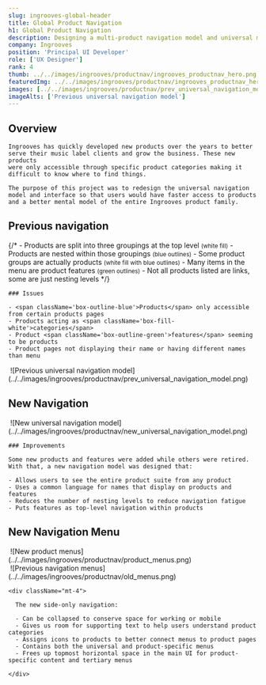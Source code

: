 ```yaml
---
slug: ingrooves-global-header
title: Global Product Navigation
h1: Global Product Navigation
description: Designing a multi-product navigation model and universal menu
company: Ingrooves
position: 'Principal UI Developer'
role: ['UX Designer']
rank: 4
thumb: ../../images/ingrooves/productnav/ingrooves_productnav_hero.png
featuredImg: ../../images/ingrooves/productnav/ingrooves_productnav_hero.png
images: [../../images/ingrooves/productnav/prev_universal_navigation_model.png]
imageAlts: ['Previous universal navigation model']
---
```



## Overview

<Grid lgrows={2} lgcolumns={2} mdrows={2} mdcolumns={1} className="rows-auto no-figure-margins no-row-gaps">
  <div className="gridarea-1">

    Ingrooves has quickly developed new products over the years to better
    serve their music label clients and grow the business. These new products
    were only accessible through specific product categories making it
    difficult to know where to find things.

  </div>
  <div className="gridarea-2">

    The purpose of this project was to redesign the universal navigation
    model and interface so that users would have faster access to products
    and a better mental model of the entire Ingrooves product family.

  </div>
</Grid>

## Previous navigation

<Grid lgrows={1} lgcolumns={2} mdrows={2} mdcolumns={1} className="lg-cols-40-60 thick-row-gaps">
  <div className="gridarea-1">
{/* 
    - Products are split into three groupings at the top level <small>(white fill)</small>
    - Products are nested within those groupings <small>(blue outlines)</small>
    - Some product groups are actually products <small>(white fill with blue outlines)</small>
    - Many items in the menu are product features <small>(green outlines)</small>
    - Not all products listed are links, some are just nesting levels */}

    ### Issues

    - <span className='box-outline-blue'>Products</span> only accessible from certain products pages
    - Products acting as <span className='box-fill-white'>categories</span>
    - Product <span className='box-outline-green'>features</span> seeming to be products
    - Product pages not displaying their name or having different names than menu

  </div>
  <div className="gridarea-2">
    <Image caption="Previous universal navigation model" includeShadow={false} className="no-figure-margins">
      ![Previous universal navigation
      model](../../images/ingrooves/productnav/prev_universal_navigation_model.png)
    </Image>
  </div>
</Grid>

## New Navigation

<Grid lgrows={1} lgcolumns={2} mdrows={2} mdcolumns={1} className="cols-60-40 rows-auto thick-row-gaps">
  <div className="gridarea-1">
    <Image caption="New universal navigation model" includeShadow={false} className="no-figure-margins">
      ![New universal navigation
      model](../../images/ingrooves/productnav/new_universal_navigation_model.png)
    </Image>
  </div>
  <div className="gridarea-2">

    ### Improvements

    Some new products and features were added while others were retired. With that, a new navigation model was designed that:

    - Allows users to see the entire product suite from any product
    - Uses a common language for names that display on products and features
    - Reduces the number of nesting levels to reduce navigation fatigue
    - Puts features as top-level navigation within products

  </div>
</Grid>

## New Navigation Menu

<Grid lgrows={1} lgcolumns={2} mdrows={2} mdcolumns={1} className="lg-cols-40-60" >
  <div className="gridarea-1">
    <Image caption="New product menus" showCaption className="mdx-image">
      ![New product menus](../../images/ingrooves/productnav/product_menus.png)
    </Image>
  </div>
  <div className="gridarea-2">
    <div className="hide-on-mobile">
      <Image caption="Previous navigation menus" includeShadow={false} showCaption>
        ![Previous navigation
        menus](../../images/ingrooves/productnav/old_menus.png)
      </Image>
    </div>

    <div className="mt-4">

      The new side-only navigation:

      - Can be collapsed to conserve space for working or mobile
      - Gives us room for supporting text to help users understand product categories
      - Assigns icons to products to better connect menus to product pages
      - Contains both the universal and product-specific menus
      - Frees up topmost horizontal space in the main UI for product-specific content and tertiary menus

    </div>

  </div>
</Grid>
